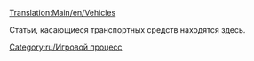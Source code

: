 [[Translation:Main/en/Vehicles]]

Статьи, касающиеся транспортных средств находятся здесь.

[[Category:ru/Игровой процесс]]